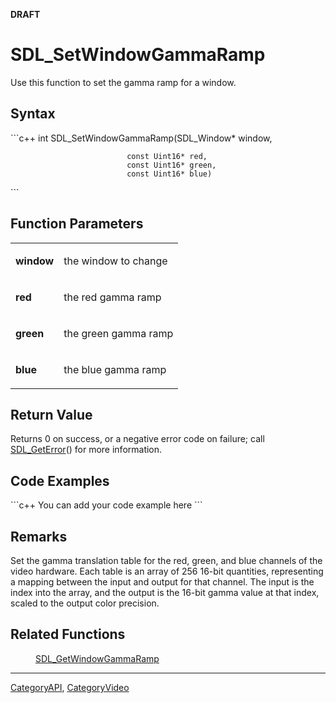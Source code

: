 <!-- pragma section-numbers off -->
<!-- pragma camelcase off -->
'''DRAFT'''

= SDL_SetWindowGammaRamp =
Use this function to set the gamma ramp for a window.


== Syntax ==
```c++
int SDL_SetWindowGammaRamp(SDL_Window*   window,
                           const Uint16* red,
                           const Uint16* green,
                           const Uint16* blue)
```

== Function Parameters ==
{|
|'''window'''
|the window to change
|-
|'''red'''
|the red gamma ramp
|-
|'''green'''
|the green gamma ramp
|-
|'''blue'''
|the blue gamma ramp
|}

== Return Value ==
Returns 0 on success, or a negative error code on failure; call [[SDL_GetError]]() for more information.

== Code Examples ==
```c++
You can add your code example here
```

== Remarks ==
Set the gamma translation table for the red, green, and blue channels of the video hardware.  Each table is an array of 256 16-bit quantities, representing a mapping between the input and output for that channel.  The input is the index into the array, and the output is the 16-bit gamma value at that index, scaled to the output color precision.


== Related Functions ==
:[[SDL_GetWindowGammaRamp]]

----
[[CategoryAPI]], [[CategoryVideo]]
